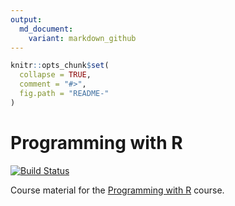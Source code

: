 ```yaml
---
output:
  md_document:
    variant: markdown_github
---
```


<!-- README.md is generated from README.Rmd. Please edit that file -->

```r
knitr::opts_chunk$set(
  collapse = TRUE,
  comment = "#>",
  fig.path = "README-"
)
```

# Programming with R
[![Build Status](https://api.travis-ci.org/jr-packages/jrProgramming.png?branch=master)](https://travis-ci.org/jr-packages/jrProgramming.png)

Course material for the [Programming with R](https://www.jumpingrivers.com) course. 
